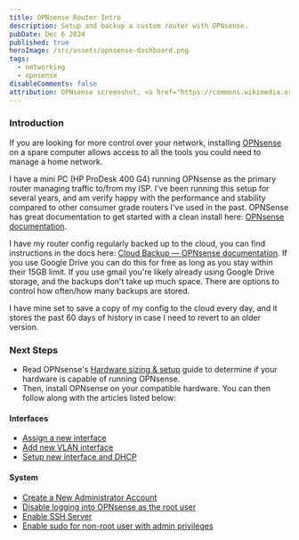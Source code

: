 ```yaml
---
title: OPNsense Router Intro
description: Setup and backup a custom router with OPNsense.
pubDate: Dec 6 2024
published: true
heroImage: /src/assets/opnsense-dashboard.png
tags:
  - networking
  - opnsense
disableComments: false
attribution: OPNsense screenshot, <a href="https://commons.wikimedia.org/wiki/File:ScreenShot_OPNSense.png">Hagennos</a>, <a href="https://creativecommons.org/licenses/by-sa/4.0">CC BY-SA 4.0</a>, via Wikimedia Commons
---
```

### Introduction
If you are looking for more control over your network, installing [OPNsense](https://opnsense.org/) on a spare computer allows access to all the tools you could need to manage a home network. 

I have a mini PC (HP ProDesk 400 G4) running OPNsense as the primary router managing traffic to/from my ISP. I've been running this setup for several years, and am verify happy with the performance and stability compared to other consumer grade routers I've used in the past. OPNSense has great documentation to get started with a clean install here: [OPNsense documentation](https://docs.opnsense.org/).

I have my router config regularly backed up to the cloud, you can find instructions in the docs here: [Cloud Backup — OPNsense documentation](https://docs.opnsense.org/manual/how-tos/cloud_backup.html#cloud-backup). If you use Google Drive you can do this for free as long as you stay within their 15GB limit. If you use gmail you're likely already using Google Drive storage, and the backups don't take up much space. There are options to control how often/how many backups are stored.

I have mine set to save a copy of my config to the cloud every day, and it stores the past 60 days of history in case I need to revert to an older version. 

### Next Steps
- Read OPNsense's [Hardware sizing & setup](https://docs.opnsense.org/manual/hardware.html) guide to determine if your hardware is capable of running OPNsense.
- Then, install OPNsense on your compatible hardware. You can then follow along with the articles listed below:

#### Interfaces
- [Assign a new interface](../../posts/assign-a-new-interface)
- [Add new VLAN interface](../../posts/add-new-vlan-interface)
- [Setup new interface and DHCP](../../posts/setup-new-interface-and-dhcp)

#### System
- [Create a New Administrator Account](../../posts/create-a-new-administrator-account)
- [Disable logging into OPNsense as the root user](../../posts/disable-logging-into-opnsense-as-the-root-user)
- [Enable SSH Server](../../posts/enable-ssh-server)
- [Enable sudo for non-root user with admin privileges](../../posts/enable-sudo-for-non-root-user-with-admin-privileges)